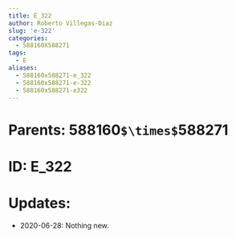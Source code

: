 ```yaml
---
title: E_322
author: Roberto Villegas-Diaz
slug: 'e-322'
categories:
  - 588160X588271
tags:
  - E
aliases:
  - 588160x588271-e_322
  - 588160x588271-e-322
  - 588160x588271-e322
---
```


# **Parents**: 588160`$\times$`588271
# **ID**: E_322
# **Updates**: 
 - 2020-06-28: Nothing new.
